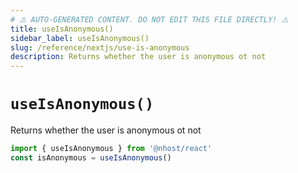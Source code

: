 ```yaml
---
# ⚠️ AUTO-GENERATED CONTENT. DO NOT EDIT THIS FILE DIRECTLY! ⚠️
title: useIsAnonymous()
sidebar_label: useIsAnonymous()
slug: /reference/nextjs/use-is-anonymous
description: Returns whether the user is anonymous ot not
---
```


# `useIsAnonymous()`

Returns whether the user is anonymous ot not

```js
import { useIsAnonymous } from '@nhost/react'
const isAnonymous = useIsAnonymous()
```
